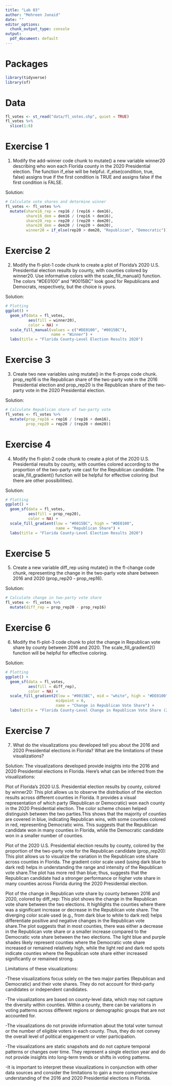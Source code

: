 ```yaml
---
title: "Lab 03"
author: "Mehreen Junaid"
date: ""
editor_options: 
  chunk_output_type: console
output:
  pdf_document: default
---
```


# Packages
```r
library(tidyverse)
library(sf)
``` 

# Data
```r
fl_votes <- st_read("data/fl_votes.shp", quiet = TRUE)
fl_votes %>%
  slice(1:6)
```
# Exercise 1
1.	Modify the add-winner code chunk to mutate() a new variable winner20 describing who won each Florida county in the 2020 Presidential election. The function if_else will be helpful. if_else(condition, true, false) assigns true if the first condition is TRUE and assigns false if the first condition is FALSE. 

Solution:
```r
# Calculate vote shares and determine winner
fl_votes <- fl_votes %>%
  mutate(share16_rep = rep16 / (rep16 + dem16),
         share16_dem = dem16 / (rep16 + dem16),
         share20_rep = rep20 / (rep20 + dem20),
         share20_dem = dem20 / (rep20 + dem20),
         winner20 = if_else(rep20 > dem20, "Republican", "Democratic"))

```
# Exercise 2
2.	Modify the fl-plot-1 code chunk to create a plot of Florida’s 2020 U.S. Presidential election results by county, with counties colored by winner20. Use informative colors with the scale_fill_manual() function. The colors “#DE0100” and “#0015BC” look good for Republicans and Democrats, respectively, but the choice is yours. 

Solution:
```r
# Plotting
ggplot() +
  geom_sf(data = fl_votes,
          aes(fill = winner20),
          color = NA) +
  scale_fill_manual(values = c("#DE0100", "#0015BC"),
                    name = "Winner") +
  labs(title = "Florida County-Level Election Results 2020")


```

# Exercise 3
3.	Create two new variables using mutate() in the fl-props code chunk. prop_rep16 is the Republican share of the two-party vote in the 2016 Presidential election and prop_rep20 is the Republican share of the two-party vote in the 2020 Presidential election. 

Solution:
```r
# Calculate Republican share of two-party vote
fl_votes <- fl_votes %>%
  mutate(prop_rep16 = rep16 / (rep16 + dem16),
         prop_rep20 = rep20 / (rep20 + dem20))

```
# Exercise 4
4.	Modify the fl-plot-2 code chunk to create a plot of the 2020 U.S. Presidential results by county, with counties colored according to the proportion of the two-party vote cast for the Republican candidate. The scale_fill_gradient() function will be helpful for effective coloring (but there are other possibilities). 

Solution:
```r
# Plotting
ggplot() +
  geom_sf(data = fl_votes,
          aes(fill = prop_rep20),
          color = NA) +
  scale_fill_gradient(low = "#0015BC", high = "#DE0100",
                      name = "Republican Share") +
  labs(title = "Florida County-Level Election Results 2020")

```

# Exercise 5
5.	Create a new variable diff_rep using mutate() in the fl-change code chunk, representing the change in the two-party vote share between 2016 and 2020 (prop_rep20 - prop_rep16).

Solution:
```r
# Calculate change in two-party vote share
fl_votes <- fl_votes %>%
  mutate(diff_rep = prop_rep20 - prop_rep16)

```
# Exercise 6
6.	Modify the fl-plot-3 code chunk to plot the change in Republican vote share by county between 2016 and 2020. The scale_fill_gradient2() function will be helpful for effective coloring. 

Solution:
```r
# Plotting
ggplot() +
  geom_sf(data = fl_votes,
          aes(fill = diff_rep),
          color = NA) +
  scale_fill_gradient2(low = "#0015BC", mid = "white", high = "#DE0100",
                      midpoint = 0,
                      name = "Change in Republican Vote Share") +
  labs(title = "Florida County-Level Change in Republican Vote Share (2016-2020)")

```

# Exercise 7
7.	What do the visualizations you developed tell you about the 2016 and 2020 Presidential elections in Florida? What are the limitations of these visualizations?

Solution:
The visualizations developed provide insights into the 2016 and 2020 Presidential elections in Florida. Here's what can be inferred from the visualizations:

Plot of Florida's 2020 U.S. Presidential election results by county, colored by winner20: This plot allows us to observe the distribution of the election results across different counties in Florida. It provides a visual representation of which party (Republican or Democratic) won each county in the 2020 Presidential election. The color scheme chosen helped distinguish between the two parties.This shows that the majority of counties are covered in blue, indicating Republican wins, with some counties colored in red, representing Democratic wins. This suggests that the Republican candidate won in many counties in Florida, while the Democratic candidate won in a smaller number of counties. 

Plot of the 2020 U.S. Presidential election results by county, colored by the proportion of the two-party vote for the Republican candidate (prop_rep20): This plot allows us to visualize the variation in the Republican vote share across counties in Florida. The gradient color scale used (using dark blue to dark red) helps in understanding the range and intensity of the Republican vote share.The plot has more red than blue; thus,  suggests that the Republican candidate had a stronger performance or higher vote share in many counties across Florida during the 2020 Presidential election.

Plot of the change in Republican vote share by county between 2016 and 2020, colored by diff_rep: This plot shows the change in the Republican vote share between the two elections. It highlights the counties where there was a significant increase or decrease in the Republican vote share. The diverging color scale used (e.g., from dark blue to white to dark red) helps differentiate positive and negative changes in the Republican vote share.The plot suggests that in most counties, there was either a decrease in the Republican vote share or a smaller increase compared to the Democratic vote share between the two elections. The light blue and purple shades likely represent counties where the Democratic vote share increased or remained relatively high, while the light red and dark red spots indicate counties where the Republican vote share either increased significantly or remained strong.

Limitations of these visualizations:

-These visualizations focus solely on the two major parties (Republican and Democratic) and their vote shares. They do not account for third-party candidates or independent candidates.

-The visualizations are based on county-level data, which may not capture the diversity within counties. Within a county, there can be variations in voting patterns across different regions or demographic groups that are not accounted for.

-The visualizations do not provide information about the total voter turnout or the number of eligible voters in each county. Thus, they do not convey the overall level of political engagement or voter participation.

-The visualizations are static snapshots and do not capture temporal patterns or changes over time. They represent a single election year and do not provide insights into long-term trends or shifts in voting patterns.

-It is important to interpret these visualizations in conjunction with other data sources and consider the limitations to gain a more comprehensive understanding of the 2016 and 2020 Presidential elections in Florida.


